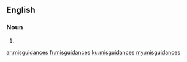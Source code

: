 ==English==

===Noun===
{{head|en|noun plural form}}

# {{plural of|misguidance|lang=en}}

[[ar:misguidances]]
[[fr:misguidances]]
[[ku:misguidances]]
[[my:misguidances]]